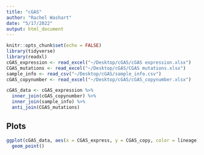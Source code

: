 ```yaml
---
title: "cGAS"
author: "Rachel Washart"
date: "5/17/2022"
output: html_document
---
```


```r
knitr::opts_chunk$set(echo = FALSE)
library(tidyverse)
library(readxl)
cGAS_expression <- read_excel("~/Desktop/cGAS/cGAS expression.xlsx")
CGAS_mutations <- read_excel("~/Desktop/cGAS/CGAS mutations.xlsx")
sample_info <- read_csv("~/Desktop/cGAS/sample_info.csv")
cGAS_copynumber <- read_excel("~/Desktop/cGAS/cGAS_copynumber.xlsx")
```

```r
cGAS_data <- cGAS_expression %>%
  inner_join(cGAS_copynumber) %>%
  inner_join(sample_info) %>%
  anti_join(CGAS_mutations)
```

## Plots

```r
ggplot(cGAS_data, aes(x = CGAS_express, y = CGAS_copy, color = lineage)) +
  geom_point()
```